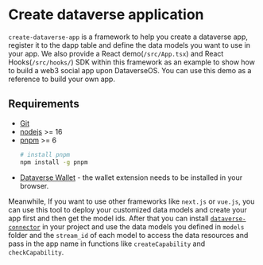 
# Create dataverse application

`create-dataverse-app` is a framework to help you create a dataverse app, register it to the dapp table and
define the data models you want to use in your app. We also provide a React demo(`/src/App.tsx`) and React Hooks(`/src/hooks/`)
SDK within this framework as an example to show how to build a web3 social app upon DataverseOS. You can use this demo
as a reference to build your own app.

## Requirements

- [Git](https://git-scm.com/)
- [nodejs](https://nodejs.org/en/) >= 16
- [pnpm](https://pnpm.io/) >= 6
  ```sh
  # install pnpm
  npm install -g pnpm
  ```
- [Dataverse Wallet](https://chrome.google.com/webstore/detail/dataverse/kcigpjcafekokoclamfendmaapcljead) - the wallet extension needs to be installed in your browser.

Meanwhile, If you want to use other frameworks like `next.js` or `vue.js`,
you can use this tool to deploy your customized data models and create your app first and then get the model ids.
After that you can install [`dataverse-connector`](/sdk) in your project and use the data models you defined in `models` folder and the `stream_id` of each model to access the data resources and pass in the app name in functions like `createCapability` and `checkCapability`.

